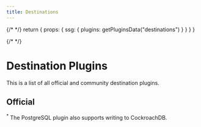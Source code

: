 ```yaml
---
title: Destinations
---
```



{/* <!-- vale off --> */}
  return {
    props: {
      ssg: {
        plugins: getPluginsData("destinations")
      }
    }
  }
}

{/* <!-- vale on --> */}

# Destination Plugins

This is a list of all official and community destination plugins.

## Official

<PluginsTable type="destination" plugins={Object.values(useSSG().plugins)}/>

<sup>*</sup> The PostgreSQL plugin also supports writing to CockroachDB.